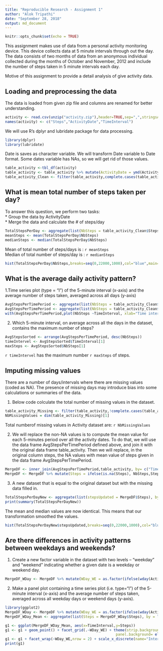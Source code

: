 ```yaml
---
title: "Reproducible Research - Assignment 1"
author: "Alok Tripathi"
date: "September 28, 2018"
output: md_document
---
```


```r
knitr::opts_chunk$set(echo = TRUE)
```

This assignment makes use of data from a personal activity monitoring device. This device collects data at 5 minute intervals through out the day. The data consists of two months of data from an anonymous individual collected during the months of October and November, 2012 and include the number of steps taken in 5 minute intervals each day.

Motive of this assignment to provide a detail analysis of give activity data.

## Loading and preprocessing the data

The data is loaded from given zip file and columns are renamed for better understanding.

```r
activity <- read.csv(unzip("activity.zip"),header=TRUE,sep=",",stringsAsFactors = FALSE)
names(activity) <- c("Steps","ActivityDate","TimeInterval")
```

We will use R's dplyr and lubridate package for data processing.

```r
library(dplyr)
library(lubridate)
```

Date is saves as character variable. We will transform Date variable to Date format.
Some dates variable has NAs, so we will get rid of those values.

```r
table_activity <-tbl_df(activity)
table_activity <- table_activity %>% mutate(ActivityDate = ymd(ActivityDate), TimeInterval=sprintf("%04d",TimeInterval))
table_activity_Clean <- filter(table_activity,complete.cases(table_activity))
```

## What is mean total number of steps taken per day?

To answer this question, we perform two tasks:  
* Group the data by ActivityDate  
* Merge the data and calculate the # of steps/day

```r
TotalStepsPerDay <- aggregate(list(NbSteps = table_activity_Clean$Steps), by = list(ActivityDate=table_activity_Clean$ActivityDate),FUN = sum)
meanSteps <- mean(TotalStepsPerDay$NbSteps)
medianSteps <- median(TotalStepsPerDay$NbSteps)
```

Mean of total number of steps/days is : `r meanSteps`  
Median of total number of steps/day is : `r medianSteps`
```r
hist(TotalStepsPerDay$NbSteps,breaks=seq(0,22000,1000),col="blue",main="Histogram for total number of steps by date", xlab="Nb of steps")

```

## What is the average daily activity pattern?

1.Time series plot (type = "l") of the 5-minute interval (x-axis) and the average number of steps taken, averaged across all days (y-axis)

```r
AvgStepsPerTimePeriod <- aggregate(list(NbSteps = table_activity_Clean$Steps), by = list(TimeInterval=table_activity_Clean$TimeInterval),FUN = mean)
AvgStepsPerTimePeriod <- aggregate(list(NbSteps = table_activity_Clean$Steps), by = list(TimeInterval=table_activity_Clean$TimeInterval),FUN = mean)
with(AvgStepsPerTimePeriod,plot(NbSteps ~TimeInterval, xlab="Time interval", ylab="No. of steps", type="l", main="Total number of steps across day time"))
```

2. Which 5-minute interval, on average across all the days in the dataset, contains the maximum number of steps?

```r
AvgStepsSorted <- arrange(AvgStepsPerTimePeriod, desc(NbSteps))
timeIntervel <- AvgStepsSorted$TimeInterval[1]
maxSteps <- AvgStepsSorted$NbSteps[1]
```

`r timeIntervel` has the maximum number `r maxSteps` of steps.

## Imputing missing values

There are a number of days/intervals where there are missing values (coded as NA). The presence of missing days may introduce bias into some calculations or summaries of the data.

1. Below code colculate the total number of missing values in the dataset.

```r
table_activity_Missing <- filter(table_activity,!complete.cases(table_activity))
NbMissingValues = dim(table_activity_Missing)[1] 
```
 
Total numberof missing values in Activity dataset are: `r NbMissingValues`

2. We will replace the non-NA values is to compute the mean value for each 5-minutes period over all the activity dates. To do that, we will use the data frame AvgStepsPerTimePeriod defined above, and join it with the original data frame table_activity. Then we will replace, in the original column steps, the NA values with mean value of steps given in the data frame AvgStepsPerTimePeriod.

```r
MergeDF <- inner_join(AvgStepsPerTimePeriod,table_activity, by= c("TimeInterval"))
MergeDF <- MergeDF %>% mutate(Steps = ifelse(is.na(Steps), NbSteps,Steps))
```

3. A new dataset that is equal to the original dataset but with the missing data filled in.

```r
TotalStepsPerDayNew <- aggregate(list(stepsUpdated = MergeDF$Steps), by = list(ActivityDate=MergeDF$ActivityDate),FUN = sum)
print(summary(TotalStepsPerDayNew))
```

The mean and median values are now identical. This means that our transformation smoothed the values.

```r
hist(TotalStepsPerDayNew$stepsUpdated,breaks=seq(0,22000,1000),col="blue",main="Histogram for total number of steps by date", xlab="No. of steps")
```

## Are there differences in activity patterns between weekdays and weekends?

1. Create a new factor variable in the dataset with two levels – “weekday” and “weekend” indicating whether a given date is a weekday or weekend day.

```r
MergeDF_WDay <- MergeDF %>% mutate(WDay_WE = as.factor(ifelse(wday(ActivityDate) %in% c(1,7),"Week-End","WeekDay")))
```

2. Make a panel plot containing a time series plot (i.e. type="l") of the 5-minute interval (x-axis) and the average number of steps taken, averaged across all weekday days or weekend days (y-axis).

```r
library(ggplot2)
MergeDF_WDay <- MergeDF %>% mutate(WDay_WE = as.factor(ifelse(wday(ActivityDate) %in% c(1,7),"Week-End","WeekDay")))
MergeDF_WDay_Mean <- aggregate(list(Steps = MergeDF_WDay$Steps), by = list(WDay_WE =MergeDF_WDay$WDay_WE,TimeInterval=MergeDF_WDay$TimeInterval),FUN = mean)

g1 <- ggplot(MergeDF_WDay_Mean, aes(x=TimeInterval,y=Steps))
g1 <- g1 + geom_point() + facet_grid(.~WDay_WE) + theme(strip.background = element_rect(colour="black", fill="BlanchedAlmond", size=1.5, linetype="solid"),
                                                   panel.background= element_rect(fill="white", linetype="solid",colour="black")) 
g1 <- g1 + facet_wrap(~WDay_WE,nrow = 2) + scale_x_discrete(name="Interval", breaks = c(0,500,1000,1500,2000,2500),labels = c(0,500,1000,1500,2000,2500))
print(g1)
```


